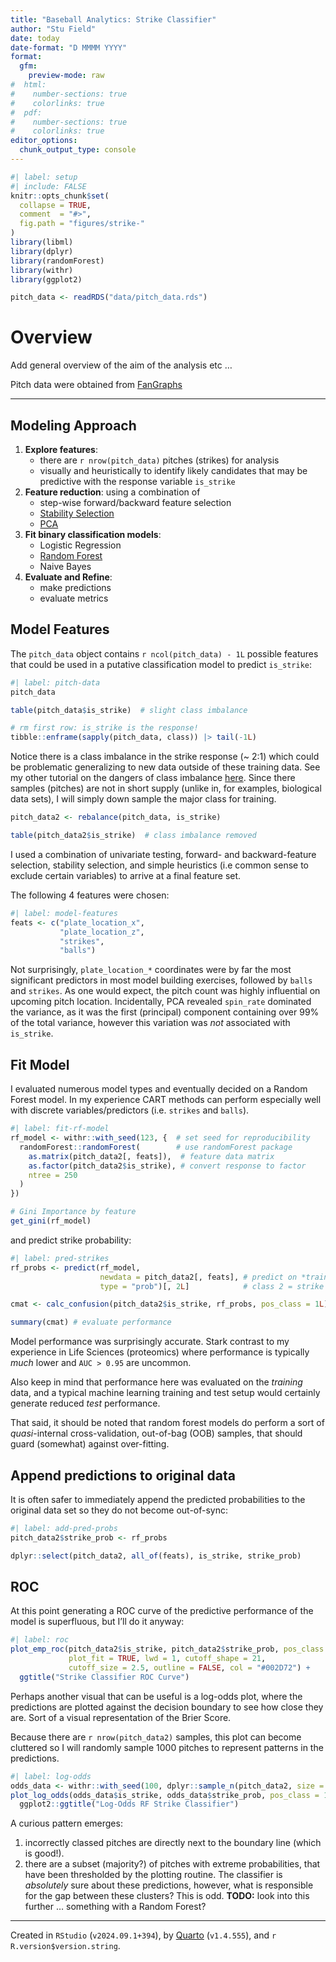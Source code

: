 ```yaml
---
title: "Baseball Analytics: Strike Classifier"
author: "Stu Field"
date: today
date-format: "D MMMM YYYY"
format:
  gfm:
    preview-mode: raw
#  html:
#    number-sections: true
#    colorlinks: true
#  pdf:
#    number-sections: true
#    colorlinks: true
editor_options: 
  chunk_output_type: console
---
```


```r
#| label: setup
#| include: FALSE
knitr::opts_chunk$set(
  collapse = TRUE,
  comment  = "#>",
  fig.path = "figures/strike-"
)
library(libml)
library(dplyr)
library(randomForest)
library(withr)
library(ggplot2)

pitch_data <- readRDS("data/pitch_data.rds")
```


# Overview

Add general overview of the aim of the analysis etc ...

Pitch data were obtained from [FanGraphs](https://www.fangraphs.com/)


------------------

## Modeling Approach

1. **Explore features**:
    - there are `r nrow(pitch_data)` pitches (strikes) for analysis
    - visually and heuristically to identify
      likely candidates that may be predictive with the
      response variable `is_strike`
1. **Feature reduction**: using a combination of
    - step-wise forward/backward feature selection
    - [Stability Selection](https://rss.onlinelibrary.wiley.com/doi/10.1111/j.1467-9868.2010.00740.x)
    - [PCA](https://en.wikipedia.org/wiki/Principal_component_analysis)
1. **Fit binary classification models**:
    - Logistic Regression
    - [Random Forest](https://www.geeksforgeeks.org/random-forest-algorithm-in-machine-learning/)
    - Naive Bayes
1. **Evaluate and Refine**:
    - make predictions
    - evaluate metrics


## Model Features

The `pitch_data` object contains `r ncol(pitch_data) - 1L`
possible features that could be used in a putative 
classification model to predict `is_strike`:

```r
#| label: pitch-data
pitch_data

table(pitch_data$is_strike)  # slight class imbalance

# rm first row: is_strike is the response!
tibble::enframe(sapply(pitch_data, class)) |> tail(-1L)
```

Notice there is a class imbalance in the strike response (~ 2:1) which
could be problematic generalizing to new data outside of these training data.
See my other tutorial on the dangers of class imbalance
[here](https://github.com/stufield/stufield/blob/main/articles/class-imbalance.md).
Since there samples (pitches) are not in short supply (unlike in, for examples,
biological data sets), I will simply down sample the major class for
training.

```r
pitch_data2 <- rebalance(pitch_data, is_strike)

table(pitch_data2$is_strike)  # class imbalance removed
```

I used a combination of univariate testing, forward- and 
backward-feature selection, stability selection,
and simple heuristics (i.e common sense to exclude
certain variables) to arrive at a final feature set.

The following 4 features were chosen:

```r
#| label: model-features
feats <- c("plate_location_x",
           "plate_location_z",
           "strikes",
           "balls")
```

Not surprisingly, `plate_location_*` coordinates were by far the most
significant predictors in most model building exercises,
followed by `balls` and `strikes`. As one would expect,
the pitch count was highly influential on upcoming pitch location.
Incidentally, PCA revealed `spin_rate` dominated the variance,
as it was the first (principal) component containing over 99% of the
total variance, however this variation was *not* associated with `is_strike`.


## Fit Model

I evaluated numerous model types and eventually decided
on a Random Forest model. In my experience CART methods can
perform especially well with discrete variables/predictors
(i.e. `strikes` and `balls`).


```r
#| label: fit-rf-model
rf_model <- withr::with_seed(123, {  # set seed for reproducibility
  randomForest::randomForest(        # use randomForest package
    as.matrix(pitch_data2[, feats]),  # feature data matrix
    as.factor(pitch_data2$is_strike), # convert response to factor
    ntree = 250
  )
})

# Gini Importance by feature
get_gini(rf_model)
```

and predict strike probability:

```r
#| label: pred-strikes
rf_probs <- predict(rf_model,
                    newdata = pitch_data2[, feats], # predict on *training* data
                    type = "prob")[, 2L]            # class 2 = strike

cmat <- calc_confusion(pitch_data2$is_strike, rf_probs, pos_class = 1L) # confusion matrix

summary(cmat) # evaluate performance
```

Model performance was surprisingly accurate.
Stark contrast to my experience in Life Sciences (proteomics) where
performance is typically *much* lower and `AUC > 0.95` are uncommon.

Also keep in mind that performance here was evaluated on the *training* data,
and a typical machine learning training and test setup would certainly generate
reduced *test* performance. 

That said, it should be noted that random forest
models do perform a sort of *quasi*-internal cross-validation,
out-of-bag (OOB) samples, that should guard (somewhat) against over-fitting.


## Append predictions to original data

It is often safer to immediately append the predicted probabilities
to the original data set so they do not become out-of-sync:

```r
#| label: add-pred-probs
pitch_data2$strike_prob <- rf_probs

dplyr::select(pitch_data2, all_of(feats), is_strike, strike_prob)
```


## ROC

At this point generating a ROC curve of the predictive performance
of the model is superfluous, but I'll do it anyway:

```r
#| label: roc
plot_emp_roc(pitch_data2$is_strike, pitch_data2$strike_prob, pos_class = 1L,
             plot_fit = TRUE, lwd = 1, cutoff_shape = 21,
             cutoff_size = 2.5, outline = FALSE, col = "#002D72") +
  ggtitle("Strike Classifier ROC Curve")
```

Perhaps another visual that can be useful is a log-odds plot, where the
predictions are plotted against the decision boundary to see how close
they are. Sort of a visual representation of the Brier Score.

Because there are `r nrow(pitch_data2)` samples, this plot can
become cluttered so I will randomly sample 1000 pitches to represent
patterns in the predictions.

```r
#| label: log-odds
odds_data <- withr::with_seed(100, dplyr::sample_n(pitch_data2, size = 1000L))
plot_log_odds(odds_data$is_strike, odds_data$strike_prob, pos_class = 1L) +
  ggplot2::ggtitle("Log-Odds RF Strike Classifier")
```

A curious pattern emerges:

1. incorrectly classed pitches are directly next to the boundary line
   (which is good!).
1. there are a subset (majority?) of pitches with extreme probabilities,
   that have been thresholded by the plotting routine. The classifier
   is *absolutely* sure about these predictions, however, what is responsible
   for the gap between these clusters?
   This is odd. **TODO:** look into this further ... something with
   a Random Forest?

--------------

Created in `RStudio` (`v2024.09.1+394`),
by [Quarto](https://quarto.org/) (`v1.4.555`),
and `r R.version$version.string`.

